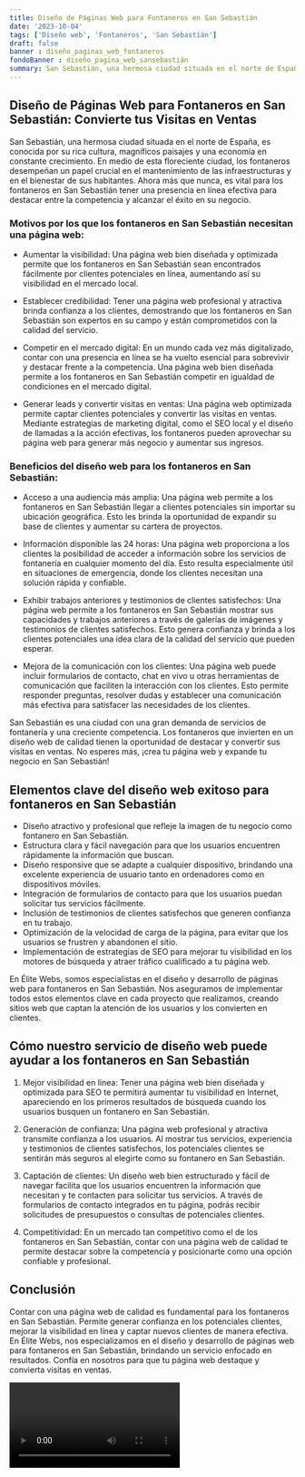 ```yaml
---
title: Diseño de Páginas Web para Fontaneros en San Sebastián
date: '2023-10-04'
tags: ['Diseño web', 'Fontaneros', 'San Sebastián']
draft: false
banner : diseño_paginas_web_fontaneros
fondoBanner : diseño_pagina_web_sansebastián
summary: San Sebastián, una hermosa ciudad situada en el norte de España, es conocida por su rica cultura, magníficos paisajes y una economía en constante crecimiento. En medio de esta floreciente ciudad, los fontaneros desempeñan un papel crucial en el mantenimiento de las infraestructuras y en el bienestar de sus habitantes. Ahora más que nunca, es vital para los fontaneros en San Sebastián tener una presencia en línea efectiva para destacar entre la competencia y alcanzar el éxito en su negocio.
---
```


## Diseño de Páginas Web para Fontaneros en San Sebastián: Convierte tus Visitas en Ventas

San Sebastián, una hermosa ciudad situada en el norte de España, es conocida por su rica cultura, magníficos paisajes y una economía en constante crecimiento. En medio de esta floreciente ciudad, los fontaneros desempeñan un papel crucial en el mantenimiento de las infraestructuras y en el bienestar de sus habitantes. Ahora más que nunca, es vital para los fontaneros en San Sebastián tener una presencia en línea efectiva para destacar entre la competencia y alcanzar el éxito en su negocio.

### Motivos por los que los fontaneros en San Sebastián necesitan una página web:

- Aumentar la visibilidad: Una página web bien diseñada y optimizada permite que los fontaneros en San Sebastián sean encontrados fácilmente por clientes potenciales en línea, aumentando así su visibilidad en el mercado local.

- Establecer credibilidad: Tener una página web profesional y atractiva brinda confianza a los clientes, demostrando que los fontaneros en San Sebastián son expertos en su campo y están comprometidos con la calidad del servicio.

- Competir en el mercado digital: En un mundo cada vez más digitalizado, contar con una presencia en línea se ha vuelto esencial para sobrevivir y destacar frente a la competencia. Una página web bien diseñada permite a los fontaneros en San Sebastián competir en igualdad de condiciones en el mercado digital.

- Generar leads y convertir visitas en ventas: Una página web optimizada permite captar clientes potenciales y convertir las visitas en ventas. Mediante estrategias de marketing digital, como el SEO local y el diseño de llamadas a la acción efectivas, los fontaneros pueden aprovechar su página web para generar más negocio y aumentar sus ingresos.

### Beneficios del diseño web para los fontaneros en San Sebastián:

- Acceso a una audiencia más amplia: Una página web permite a los fontaneros en San Sebastián llegar a clientes potenciales sin importar su ubicación geográfica. Esto les brinda la oportunidad de expandir su base de clientes y aumentar su cartera de proyectos.

- Información disponible las 24 horas: Una página web proporciona a los clientes la posibilidad de acceder a información sobre los servicios de fontanería en cualquier momento del día. Esto resulta especialmente útil en situaciones de emergencia, donde los clientes necesitan una solución rápida y confiable.

- Exhibir trabajos anteriores y testimonios de clientes satisfechos: Una página web permite a los fontaneros en San Sebastián mostrar sus capacidades y trabajos anteriores a través de galerías de imágenes y testimonios de clientes satisfechos. Esto genera confianza y brinda a los clientes potenciales una idea clara de la calidad del servicio que pueden esperar.

- Mejora de la comunicación con los clientes: Una página web puede incluir formularios de contacto, chat en vivo u otras herramientas de comunicación que faciliten la interacción con los clientes. Esto permite responder preguntas, resolver dudas y establecer una comunicación más efectiva para satisfacer las necesidades de los clientes.

San Sebastián es una ciudad con una gran demanda de servicios de fontanería y una creciente competencia. Los fontaneros que invierten en un diseño web de calidad tienen la oportunidad de destacar y convertir sus visitas en ventas. No esperes más, ¡crea tu página web y expande tu negocio en San Sebastián!

<GifSeo />

<Cta />

## Elementos clave del diseño web exitoso para fontaneros en San Sebastián

- Diseño atractivo y profesional que refleje la imagen de tu negocio como fontanero en San Sebastián.
- Estructura clara y fácil navegación para que los usuarios encuentren rápidamente la información que buscan.
- Diseño responsive que se adapte a cualquier dispositivo, brindando una excelente experiencia de usuario tanto en ordenadores como en dispositivos móviles.
- Integración de formularios de contacto para que los usuarios puedan solicitar tus servicios fácilmente.
- Inclusión de testimonios de clientes satisfechos que generen confianza en tu trabajo.
- Optimización de la velocidad de carga de la página, para evitar que los usuarios se frustren y abandonen el sitio.
- Implementación de estrategias de SEO para mejorar tu visibilidad en los motores de búsqueda y atraer tráfico cualificado a tu página web.

En Élite Webs, somos especialistas en el diseño y desarrollo de páginas web para fontaneros en San Sebastián. Nos aseguramos de implementar todos estos elementos clave en cada proyecto que realizamos, creando sitios web que captan la atención de los usuarios y los convierten en clientes.

## Cómo nuestro servicio de diseño web puede ayudar a los fontaneros en San Sebastián

1. Mejor visibilidad en línea: Tener una página web bien diseñada y optimizada para SEO te permitirá aumentar tu visibilidad en Internet, apareciendo en los primeros resultados de búsqueda cuando los usuarios busquen un fontanero en San Sebastián.

2. Generación de confianza: Una página web profesional y atractiva transmite confianza a los usuarios. Al mostrar tus servicios, experiencia y testimonios de clientes satisfechos, los potenciales clientes se sentirán más seguros al elegirte como su fontanero en San Sebastián.

3. Captación de clientes: Un diseño web bien estructurado y fácil de navegar facilita que los usuarios encuentren la información que necesitan y te contacten para solicitar tus servicios. A través de formularios de contacto integrados en tu página, podrás recibir solicitudes de presupuestos o consultas de potenciales clientes.

4. Competitividad: En un mercado tan competitivo como el de los fontaneros en San Sebastián, contar con una página web de calidad te permite destacar sobre la competencia y posicionarte como una opción confiable y profesional.

## Conclusión

Contar con una página web de calidad es fundamental para los fontaneros en San Sebastián. Permite generar confianza en los potenciales clientes, mejorar la visibilidad en línea y captar nuevos clientes de manera efectiva. En Élite Webs, nos especializamos en el diseño y desarrollo de páginas web para fontaneros en San Sebastián, brindando un servicio enfocado en resultados. Confía en nosotros para que tu página web destaque y convierta visitas en ventas.

<Video />

<CtaBot job='Fontaneros' city='San Sebastián'/>

<Gmaps query='San Sebastián+españa+maps' />